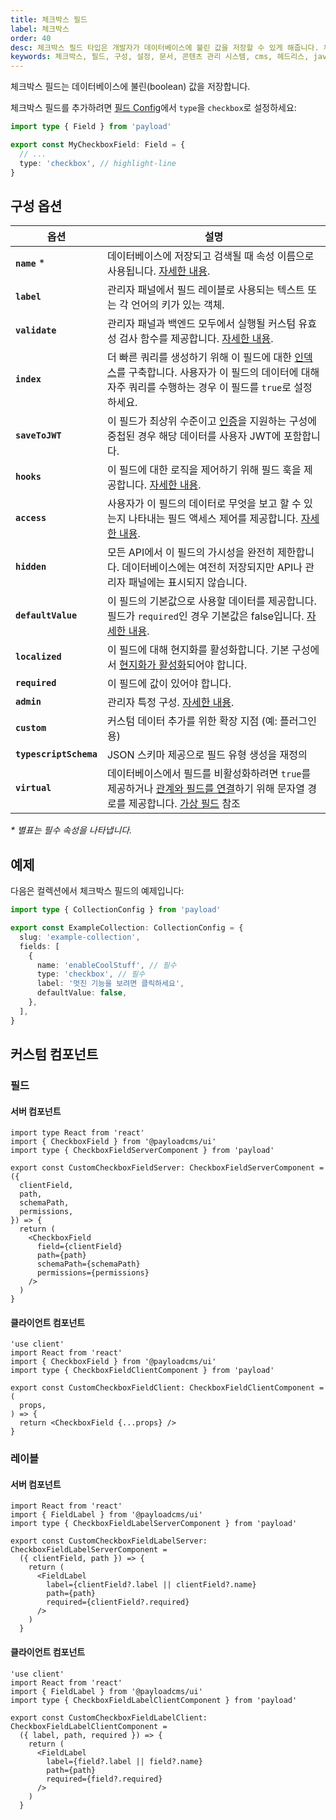 ```yaml
---
title: 체크박스 필드
label: 체크박스
order: 40
desc: 체크박스 필드 타입은 개발자가 데이터베이스에 불린 값을 저장할 수 있게 해줍니다. 체크박스 필드 사용법, 예제 및 옵션을 알아보세요.
keywords: 체크박스, 필드, 구성, 설정, 문서, 콘텐츠 관리 시스템, cms, 헤드리스, javascript, node, react, nextjs
---
```


체크박스 필드는 데이터베이스에 불린(boolean) 값을 저장합니다.

<LightDarkImage
  srcLight="https://payloadcms.com/images/docs/fields/checkbox.png"
  srcDark="https://payloadcms.com/images/docs/fields/checkbox-dark.png"
  alt="Payload 관리자 패널의 텍스트 필드가 있는 체크박스 필드"
  caption="아래에 텍스트 필드가 있는 체크박스 필드의 관리자 패널 스크린샷"
/>

체크박스 필드를 추가하려면 [필드 Config](./overview)에서 `type`을 `checkbox`로 설정하세요:

```ts
import type { Field } from 'payload'

export const MyCheckboxField: Field = {
  // ...
  type: 'checkbox', // highlight-line
}
```

## 구성 옵션

| 옵션                   | 설명                                                                                                                                                                      |
| ---------------------- | ------------------------------------------------------------------------------------------------------------------------------------------------------------------------- |
| **`name`** \*          | 데이터베이스에 저장되고 검색될 때 속성 이름으로 사용됩니다. [자세한 내용](/docs/fields/overview#field-names).                                                            |
| **`label`**            | 관리자 패널에서 필드 레이블로 사용되는 텍스트 또는 각 언어의 키가 있는 객체.                                                                                              |
| **`validate`**         | 관리자 패널과 백엔드 모두에서 실행될 커스텀 유효성 검사 함수를 제공합니다. [자세한 내용](/docs/fields/overview#validation).                                              |
| **`index`**            | 더 빠른 쿼리를 생성하기 위해 이 필드에 대한 [인덱스](../database/indexes)를 구축합니다. 사용자가 이 필드의 데이터에 대해 자주 쿼리를 수행하는 경우 이 필드를 `true`로 설정하세요. |
| **`saveToJWT`**        | 이 필드가 최상위 수준이고 [인증](/docs/authentication/overview)을 지원하는 구성에 중첩된 경우 해당 데이터를 사용자 JWT에 포함합니다.                                    |
| **`hooks`**            | 이 필드에 대한 로직을 제어하기 위해 필드 훅을 제공합니다. [자세한 내용](../hooks/fields).                                                                                  |
| **`access`**           | 사용자가 이 필드의 데이터로 무엇을 보고 할 수 있는지 나타내는 필드 액세스 제어를 제공합니다. [자세한 내용](../access-control/fields).                                    |
| **`hidden`**           | 모든 API에서 이 필드의 가시성을 완전히 제한합니다. 데이터베이스에는 여전히 저장되지만 API나 관리자 패널에는 표시되지 않습니다.                                           |
| **`defaultValue`**     | 이 필드의 기본값으로 사용할 데이터를 제공합니다. 필드가 `required`인 경우 기본값은 false입니다. [자세한 내용](/docs/fields/overview#default-values).                    |
| **`localized`**        | 이 필드에 대해 현지화를 활성화합니다. 기본 구성에서 [현지화가 활성화](/docs/configuration/localization)되어야 합니다.                                                    |
| **`required`**         | 이 필드에 값이 있어야 합니다.                                                                                                                                             |
| **`admin`**            | 관리자 특정 구성. [자세한 내용](./overview#admin-options).                                                                                                                |
| **`custom`**           | 커스텀 데이터 추가를 위한 확장 지점 (예: 플러그인용)                                                                                                                      |
| **`typescriptSchema`** | JSON 스키마 제공으로 필드 유형 생성을 재정의                                                                                                                              |
| **`virtual`**          | 데이터베이스에서 필드를 비활성화하려면 `true`를 제공하거나 [관계와 필드를 연결](/docs/fields/relationship#linking-virtual-fields-with-relationships)하기 위해 문자열 경로를 제공합니다. [가상 필드](https://payloadcms.com/blog/learn-how-virtual-fields-can-help-solve-common-cms-challenges) 참조 |

_\* 별표는 필수 속성을 나타냅니다._

## 예제

다음은 컬렉션에서 체크박스 필드의 예제입니다:

```ts
import type { CollectionConfig } from 'payload'

export const ExampleCollection: CollectionConfig = {
  slug: 'example-collection',
  fields: [
    {
      name: 'enableCoolStuff', // 필수
      type: 'checkbox', // 필수
      label: '멋진 기능을 보려면 클릭하세요',
      defaultValue: false,
    },
  ],
}
```

## 커스텀 컴포넌트

### 필드

#### 서버 컴포넌트

```tsx
import type React from 'react'
import { CheckboxField } from '@payloadcms/ui'
import type { CheckboxFieldServerComponent } from 'payload'

export const CustomCheckboxFieldServer: CheckboxFieldServerComponent = ({
  clientField,
  path,
  schemaPath,
  permissions,
}) => {
  return (
    <CheckboxField
      field={clientField}
      path={path}
      schemaPath={schemaPath}
      permissions={permissions}
    />
  )
}
```

#### 클라이언트 컴포넌트

```tsx
'use client'
import React from 'react'
import { CheckboxField } from '@payloadcms/ui'
import type { CheckboxFieldClientComponent } from 'payload'

export const CustomCheckboxFieldClient: CheckboxFieldClientComponent = (
  props,
) => {
  return <CheckboxField {...props} />
}
```

### 레이블

#### 서버 컴포넌트

```tsx
import React from 'react'
import { FieldLabel } from '@payloadcms/ui'
import type { CheckboxFieldLabelServerComponent } from 'payload'

export const CustomCheckboxFieldLabelServer: CheckboxFieldLabelServerComponent =
  ({ clientField, path }) => {
    return (
      <FieldLabel
        label={clientField?.label || clientField?.name}
        path={path}
        required={clientField?.required}
      />
    )
  }
```

#### 클라이언트 컴포넌트

```tsx
'use client'
import React from 'react'
import { FieldLabel } from '@payloadcms/ui'
import type { CheckboxFieldLabelClientComponent } from 'payload'

export const CustomCheckboxFieldLabelClient: CheckboxFieldLabelClientComponent =
  ({ label, path, required }) => {
    return (
      <FieldLabel
        label={field?.label || field?.name}
        path={path}
        required={field?.required}
      />
    )
  }
```
